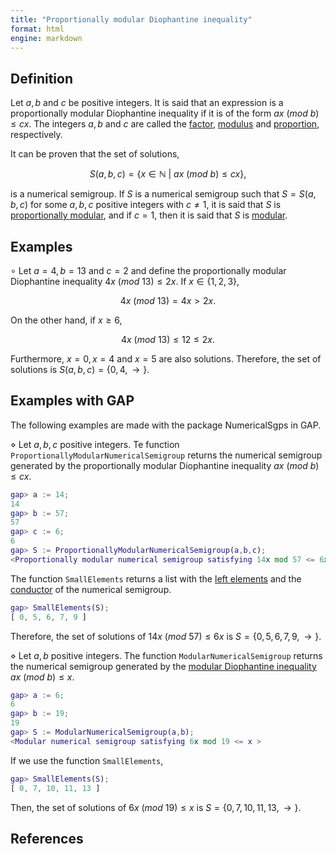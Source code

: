 ```yaml
---
title: "Proportionally modular Diophantine inequality"
format: html
engine: markdown
---
```


<!-- Definición de Num. Sem. -->

## Definition

Let $a,b$ and $c$ be positive integers. It is said that an expression is a proportionally modular Diophantine inequality if it is of the form $ax ~ (mod ~ b) \le cx$. The integers $a,b$ and $c$ are called the [factor](Factor-prop-mod-Diophantine-ineq.qmd), [modulus](Modulus-prop-mod-Diophantine-ineq.qmd) and [proportion](Proportion-prop-mod-Diophantine-ineq.qmd), respectively.

It can be proven that the set of solutions,

$$
S(a,b,c) = \{ x \in \mathbb{N} ~ | ~ ax ~ (mod ~ b) \le cx\},
$$

is a numerical semigroup. If $S$ is a numerical semigroup such that $S = S(a,b,c)$ for some $a,b,c$ positive integers with $c \ne 1$, it is said that $S$ is [proportionally modular](../Families-NS/NS-prop-modular.qmd), and if $c = 1$, then it is said that $S$ is [modular](../Families-NS/NS-modular.qmd).

## Examples

$\circ$ Let $a = 4, b = 13$ and $c = 2$ and define the proportionally modular Diophantine inequality $4x ~ (mod ~ 13) \le 2x$. If $x \in \{1,2,3\}$,

$$
4x ~ (mod ~ 13) = 4x > 2x.
$$

On the other hand, if $x \ge 6$,

$$
4x ~ (mod ~ 13) \le 12 \le 2x.
$$

Furthermore, $x = 0, x = 4$ and $x = 5$ are also solutions. Therefore, the set of solutions is $S(a,b,c) = \{0, 4, \rightarrow\}$.

## Examples with GAP

The following examples are made with the package NumericalSgps in GAP.

$\diamond$ Let $a, b, c$ positive integers. Te function `ProportionallyModularNumericalSemigroup` returns the numerical semigroup generated by the proportionally modular Diophantine inequality $ax ~ (mod ~ b) \le cx$.

``` gap
gap> a := 14;
14
gap> b := 57;
57
gap> c := 6;
6
gap> S := ProportionallyModularNumericalSemigroup(a,b,c);
<Proportionally modular numerical semigroup satisfying 14x mod 57 <= 6x >
```

The function `SmallElements` returns a list with the [left elements](../Basic-concepts/Left-elements.qmd) and the [conductor](../Basic-concepts/Conductor.qmd) of the numerical semigroup.

``` gap
gap> SmallElements(S);
[ 0, 5, 6, 7, 9 ]
```

Therefore, the set of solutions of $14x ~ (mod ~ 57) \le 6x$ is $S = \{0, 5, 6, 7, 9, \rightarrow\}$.

$\diamond$ Let $a, b$ positive integers. The function `ModularNumericalSemigroup` returns the numerical semigroup generated by the [modular Diophantine inequality](Mod-Diophantine-ineq.qmd) $ax ~ (mod ~ b) \le x$.

``` gap
gap> a := 6;
6
gap> b := 19;
19
gap> S := ModularNumericalSemigroup(a,b);
<Modular numerical semigroup satisfying 6x mod 19 <= x >
```

If we use the function `SmallElements`,

``` gap
gap> SmallElements(S);
[ 0, 7, 10, 11, 13 ]
```

Then, the set of solutions of $6x ~ (mod ~ 19) \le x$ is $S = \{0, 7, 10, 11, 13, \rightarrow \}$.

## References
